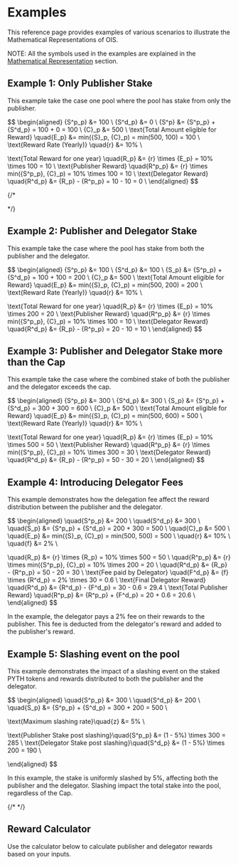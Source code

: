 
# Examples

This reference page provides examples of various scenarios to illustrate the Mathematical Representations of OIS.

NOTE: All the symbols used in the examples are explained in the [Mathematical Representation](/home/pyth-token/oracle-integrity-staking/mathematical-representation) section.

## Example 1: Only Publisher Stake

This example take the case one pool where the pool has stake from only the publisher.


$$
\begin{aligned}
{S^p_p} &= 100 \\
{S^d_p} &= 0 \\
{S^p} &= {S^p_p} + {S^d_p} = 100 + 0 = 100 \\
{C}_p &= 500 \\
\text{Total Amount eligible for Reward} \quad{E_p} &= min({S}_p, {C}_p) = min(500, 100) = 100 \\
\text{Reward Rate (Yearly)} \quad{r} &= 10\% \\

\text{Total Reward for one year} \quad{R_p} &= {r} \times {E_p} = 10\% \times 100 = 10 \\
\text{Publisher Reward} \quad{R^p_p} &= {r} \times min({S^p_p}, {C}_p) = 10\% \times 100 = 10 \\
\text{Delegator Reward} \quad{R^d_p} &= {R_p} - {R^p_p} = 10 - 10 = 0 \\
\end{aligned}
$$

{/* <div className="flex justify-center">
  <StakingCapBar fillPercentage={20} labelText="100" secondFillPercentage={10} />
</div> */}

## Example 2: Publisher and Delegator Stake

This example take the case where the pool has stake from both the publisher and the delegator.

$$
\begin{aligned}
{S^p_p} &= 100 \\
{S^d_p} &= 100 \\
{S_p} &= {S^p_p} + {S^d_p} = 100 + 100 = 200 \\
{C}_p &= 500 \\
\text{Total Amount eligible for Reward} \quad{E_p} &= min({S}_p, {C}_p) = min(500, 200) = 200 \\
\text{Reward Rate (Yearly)} \quad{r} &= 10\% \\

\text{Total Reward for one year} \quad{R_p} &= {r} \times {E_p} = 10\% \times 200 = 20 \\
\text{Publisher Reward} \quad{R^p_p} &= {r} \times min({S^p_p}, {C}_p) = 10\% \times 100 = 10 \\
\text{Delegator Reward} \quad{R^d_p} &= {R_p} - {R^p_p} = 20 - 10 = 10 \\
\end{aligned}
$$

## Example 3: Publisher and Delegator Stake more than the Cap

This example take the case where the combined stake of both the publisher and the delegator exceeds the cap.

$$
\begin{aligned}
{S^p_p} &= 300 \\
{S^d_p} &= 300 \\
{S_p} &= {S^p_p} + {S^d_p} = 300 + 300 = 600 \\
{C}_p &= 500 \\
\text{Total Amount eligible for Reward} \quad{E_p} &= min({S}_p, {C}_p) = min(500, 600) = 500 \\
\text{Reward Rate (Yearly)} \quad{r} &= 10\% \\

\text{Total Reward for one year} \quad{R_p} &= {r} \times {E_p} = 10\% \times 500 = 50 \\
\text{Publisher Reward} \quad{R^p_p} &= {r} \times min({S^p_p}, {C}_p) = 10\% \times 300 = 30 \\
\text{Delegator Reward} \quad{R^d_p} &= {R_p} - {R^p_p} = 50 - 30 = 20 \\
\end{aligned}
$$

## Example 4: Introducing Delegator Fees

This example demonstrates how the delegation fee affect the reward distribution between the publisher and the delegator.

$$
\begin{aligned}
\quad{S^p_p} &= 200 \\
\quad{S^d_p} &= 300 \\
\quad{S_p} &= {S^p_p} + {S^d_p} = 200 + 300 = 500 \\
\quad{C}_p &= 500 \\
\quad{E_p} &= min({S}_p, {C}_p) = min(500, 500) = 500 \\
\quad{r} &= 10\% \\
\quad{f} &= 2\% \\

\quad{R_p} &= {r} \times {R_p} = 10\% \times 500 = 50 \\
\quad{R^p_p} &= {r} \times min({S^p_p}, {C}_p) = 10\% \times 200 = 20 \\
\quad{R^d_p} &= {R_p} - {R^p_p} = 50 - 20 = 30 \\
\text{Fee paid by Delegator} \quad{F^d_p} &= {f} \times {R^d_p} = 2\% \times 30 = 0.6 \\
\text{Final Delegator Reward} \quad{R^d_p} &= {R^d_p} - {F^d_p} = 30 - 0.6 = 29.4 \\
\text{Total Publisher Reward} \quad{R^p_p} &= {R^p_p} + {F^d_p} = 20 + 0.6 = 20.6 \\
\end{aligned}
$$

In the example, the delegator pays a 2\% fee on their rewards to the publisher. This fee is deducted from the delegator's reward and added to the publisher's reward.

## Example 5: Slashing event on the pool

This example demonstrates the impact of a slashing event on the staked PYTH tokens and rewards distributed to both the publisher and the delegator.

$$
\begin{aligned}
\quad{S^p_p} &= 300 \\
\quad{S^d_p} &= 200 \\
\quad{S_p} &= {S^p_p} + {S^d_p} = 300 + 200 = 500 \\

\text{Maximum slashing rate}\quad{z} &= 5\% \\

\text{Publisher Stake post slashing}\quad{S^p_p} &= (1 - 5\%) \times 300 = 285 \\
\text{Delegator Stake post slashing}\quad{S^d_p} &= (1 - 5\%) \times 200 = 190 \\

\end{aligned}
$$

In this example, the stake is uniformly slashed by 5\%, affecting both the publisher and the delegator. Slashing impact the total stake into the pool, regardless of the Cap.

{/* <StakingCapBar fillPercentage={50} secondFillPercentage={20} labelText="100" /> */}


## Reward Calculator

Use the calculator below to calculate publisher and delegator rewards based on your inputs.

<RewardSimulator />
